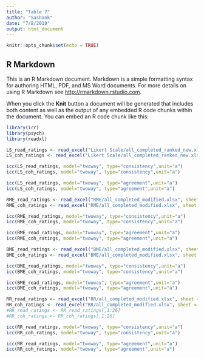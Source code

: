 ```yaml
---
title: "Table 7"
author: "Sashank"
date: "7/8/2019"
output: html_document
---
```


```r
knitr::opts_chunk$set(echo = TRUE)
```

## R Markdown

This is an R Markdown document. Markdown is a simple formatting syntax for authoring HTML, PDF, and MS Word documents. For more details on using R Markdown see <http://rmarkdown.rstudio.com>.

When you click the **Knit** button a document will be generated that includes both content as well as the output of any embedded R code chunks within the document. You can embed an R code chunk like this:


```r
library(irr)
library(psych)
library(readxl)
```

```r
LS_read_ratings <- read_excel("Likert Scale/all_completed_ranked_new.xlsx", sheet = "read_q2no")
LS_coh_ratings <- read_excel("Likert Scale/all_completed_ranked_new.xlsx", sheet = "cohe_q2no")
```


```r
icc(LS_read_ratings, model="twoway", type="consistency",unit="a")
icc(LS_coh_ratings, model="twoway", type="consistency",unit="a")
```

```r
icc(LS_read_ratings, model="twoway", type="agreement",unit="a")
icc(LS_coh_ratings, model="twoway", type="agreement",unit="a")
```

```r
RME_read_ratings <- read_excel("RME/all_completed_modified.xlsx", sheet = "read_q2no")
RME_coh_ratings <- read_excel("RME/all_completed_modified.xlsx", sheet = "cohe_q2no")

```



```r
icc(RME_read_ratings, model="twoway", type="consistency",unit="a")
icc(RME_coh_ratings, model="twoway", type="consistency",unit="a")
```

```r
icc(RME_read_ratings, model="twoway", type="agreement",unit="a")
icc(RME_coh_ratings, model="twoway", type="agreement",unit="a")
```


```r
BME_read_ratings <- read_excel("BME/all_completed_modified.xlsx", sheet = "read_q2no")
BME_coh_ratings <- read_excel("BME/all_completed_modified.xlsx", sheet = "cohe_q2no")

```


```r
icc(BME_read_ratings, model="twoway", type="consistency",unit="a")
icc(BME_coh_ratings, model="twoway", type="consistency",unit="a")
```
```r
icc(BME_read_ratings, model="twoway", type="agreement",unit="a")
icc(BME_coh_ratings, model="twoway", type="agreement",unit="a")
```

```r
RR_read_ratings <- read_excel("RR/all_completed_modified.xlsx", sheet = "read_q2no")
RR_coh_ratings <- read_excel("RR/all_completed_modified.xlsx", sheet = "cohe_q2no")
#RR_read_ratings <- RR_read_ratings[,1:26]
#RR_coh_ratings <- RR_coh_ratings[,1:26]
```



```r
icc(RR_read_ratings, model="twoway", type="consistency",unit="a")
icc(RR_coh_ratings, model="twoway", type="consistency",unit="a")
```
```r
icc(RR_read_ratings, model="twoway", type="agreement",unit="a")
icc(RR_coh_ratings, model="twoway", type="agreement",unit="a")
```